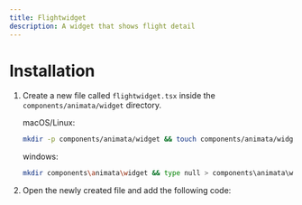 ```yaml
---
title: Flightwidget
description: A widget that shows flight detail
---
```


<ComponentPreview name="widget-flightwidget--docs" />

# Installation

1. Create a new file called `flightwidget.tsx` inside the `components/animata/widget` directory.

   macOS/Linux:
   ```bash
   mkdir -p components/animata/widget && touch components/animata/widget/flightwidget.tsx
   ```

   windows:
   ```bash
   mkdir components\animata\widget && type null > components\animata\widget\flightwidget.tsx
   ```

2. Open the newly created file and add the following code:

```jsx file=<rootDir>/animata/widget/flightwidget.tsx

```
